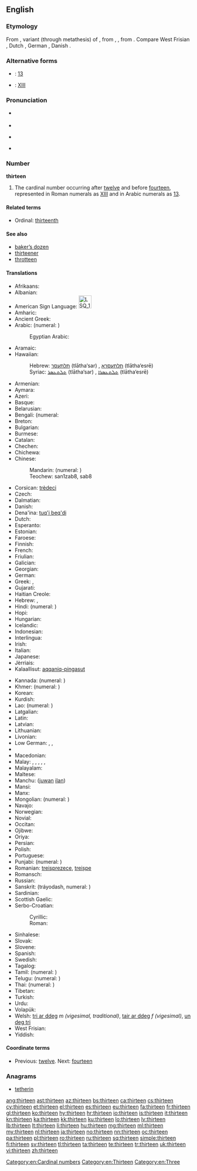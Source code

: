 ==English==
{{wikipedia}}

===Etymology===
From {{etyl|enm|en}} {{term|thirttene|lang=enm}}, variant (through metathesis) of {{term|thrittene|lang=enm}}, from {{etyl|ang|en}} {{term|þreotiene|þreotīene|lang=ang}}, {{term|þreotene|lang=ang}}, from {{etyl|gem-pro|en}} {{recons|þritehun|lang=gem-pro}}. Compare West Frisian {{term|trettjin|lang=fy}}, Dutch {{term|dertien|lang=nl}}, German {{term|dreizehn|lang=de}}, Danish {{term|tretten|lang=da}}.

===Alternative forms===
* {{w|Arabic numerals}}: [[13]]
* {{w|Roman numerals}}: [[XIII]]

===Pronunciation===
* {{qualifier|next word stressed near the first syllable}}
*: {{a|UK}} {{IPA|/ˈθɜː.tiːn/}}
*: {{a|US}} {{IPA|/ˈθɝ.tin/}}
* {{audio|en-us-thirteen.ogg|Audio (US)}}
* {{qualifier|next word stressed after the first syllable}}
*: {{a|UK}} {{IPA|/ˌθɜːˈtiːn/}}
*: {{a|US}} {{IPA|/ˌθɝˈtin/}}
* {{rhymes|iːn}}

===Number===
'''thirteen'''

# The cardinal number occurring after [[twelve]] and before [[fourteen]], represented in Roman numerals as [[XIII]] and in Arabic numerals as [[13]].

====Related terms====
* Ordinal: [[thirteenth]]

====See also====
* [[baker's dozen|baker’s dozen]]
* [[thirteener]]
* [[throtteen]]

====Translations====
{{trans-top|the cardinal number occurring after twelve and before fourteen}}
* Afrikaans: {{t-|af|dertien}}
* Albanian: {{t-|sq|trembëdhjetë}}
* American Sign Language: [[Image:LSQ 13.jpg|35px]] {{tø|ase|Hu@Side-PalmBack Flatten}}
* Amharic: {{t-|am|አስራሶስት|tr=asra sosts|sc=Ethi}}
* Ancient Greek: {{tø|grc|τρισκαίδεκα|tr=triskaideka|sc=polytonic}}
* Arabic: {{t-|ar|ثلاثة عشر|alt=ثَلاثة عَشَرَ|tr=thalaatha 3ashara}} (numeral: {{Arab|[[١٣]]}})
*: Egyptian Arabic: {{tø|arz|تلاتاشر|tr=talataashar|sc=Arab}}
* Aramaic:
* Hawaiian: {{tø|haw|ʻumikūmākolu}}
*: Hebrew: [[תלתעסר]] (tlātha‘sar) {{m}}, [[תלתעסרא]] (tlātha‘esrē) {{f}}
*: Syriac: [[ܬܠܬܥܣܪ]] (tlātha‘sar) {{m}}, [[ܬܠܬܥܣܪܐ]] (tlātha‘esrē) {{f}}
* Armenian: {{t+|hy|տասներեք|tr=tasnerek'}}
* Aymara: {{t-|ay|tunka kimsani}}
* Azeri: {{t+|az|on üç}}
* Basque: {{t+|eu|hamahiru}}
* Belarusian: {{t|be|трынаццаць|sc=Cyrl}}
* Bengali: {{t-|bn|তেরো|tr=tero|sc=Beng}} (numeral: {{t-|bn|১৩}}
* Breton: {{t+|br|trizek}}
* Bulgarian: {{t-|bg|тринадесет|tr=trinadeset}}
* Burmese: {{t-|my|ဆယ့်သုံး|tr=hsè.thon:|sc=Mymr}}
* Catalan: {{t+|ca|tretze}}
* Chechen: {{tø|ce|кхойтта|tr=qoytta}}
* Chichewa: {{tø|ny|khumi n'zitatu}}
* Chinese:
*: Mandarin: {{t|cmn|十三|tr=shísān}} (numeral: {{t|cmn|拾參}})
*: Teochew: san1zab8, sab8
* Corsican: [[trèdeci]]
* Czech: {{t+|cs|třináct}}
* Dalmatian: {{tø|dlm|tretco}}
* Danish: {{t+|da|tretten}}
* Dena'ina: [[tuq'i beq'di]]
* Dutch: {{t+|nl|dertien|f}}
* Esperanto: {{t-|eo|dek tri}}
* Estonian: {{t+|et|kolmteist}}
* Faroese: {{t-|fo|trettan}}
* Finnish: {{t+|fi|kolmetoista}}
* French: {{t+|fr|treize|m}}
* Friulian: {{tø|fur|tredis}}
* Galician: {{t+|gl|trece}}
* Georgian: {{t-|ka|ცამეტი|tr=c'ameti|sc=Geor}}
* German: {{t+|de|dreizehn}}
* Greek: {{t+|el|δεκατρείς|m|f|tr=dekatreís}}, {{t+|el|δεκατρία|n|tr=dekatría}}
* Gujarati: {{t+|gu|તેર|tr=ter|sc=Gujr}}
* Haitian Creole: {{tø|ht|trèz}}
* Hebrew: {{t-|he|שלוש עשרה|alt=שְׁלֹשׁ־עֶשְׂרֵה|tr=shlosh esre|f}} {{qualifier|used in counting}}, {{t-|he|שלושה עשר|alt=שְׁלוֹשָה־עָשָׂר|tr=shlosha asar|m}}
* Hindi: {{t-|hi|तेरह्|tr=terah}} (numeral: {{t+|hi|१३}})
* Hopi: {{tø|hop|pakwt niikyang paykomuy siikya’ta}}
* Hungarian: {{t+|hu|tizenhárom}}
* Icelandic: {{t+|is|þrettán}}
* Indonesian: {{t-|id|tiga belas}}
* Interlingua: {{t-|ia|dece-tres}}
* Irish: {{t+|ga|trí déag}}
* Italian: {{t+|it|tredici|m}}
* Japanese: {{t+|ja|十三|tr=じゅうさん, jū-san}}
* Jèrriais: {{tø|roa-jer|treize}}
* Kalaallisut: [[aqqaniq-pingasut]]
{{trans-mid}}
* Kannada: {{t|kn|ಹದಿಮೂರು|tr=hadimūru}} (numeral: {{t-|kn|೧೩}})
* Khmer: {{t-|km|ដប់បី|tr=dop bei}} (numeral: {{l|km|១៣}})
* Korean: {{t+|ko|열셋|tr=yeolset}}
* Kurdish: {{t+|ku|sêzde}}
* Lao: {{t-|lo|ສິບສາມ|tr=sip-saam|sc=Laoo}} (numeral: {{l|lo|໑໓}})
* Latgalian: {{tø|ltg|treispadsmit}}
* Latin: {{t+|la|tredecim}}
* Latvian: {{t+|lv|trīspadsmit}}
* Lithuanian: {{t+|lt|trylika}}
* Livonian: {{tø|liv|kuolmtuoistõn}}
* Low German: {{t+|nds|dörteihn}}, {{t-|nds|dötteihn}}, {{t-|nds|dorteihn}}
* {{trreq|lb}}
* Macedonian: {{t-|mk|тринаесет|tr=trináeset}}
* Malay: {{t-|ms|tiga belas}}, {{t-|ms|telu belas}}, {{t-|ms|sepuluh tiga}}, {{t-|ms|sepuluh telu}}, {{t-|ms|satu puluh tiga}}, {{t-|ms|satu puluh telu}}
* Malayalam: {{t+|ml|പതിമൂന്ന്|sc=Mlym|tr=patimūnn}}
* Maltese: {{t-|mt|tlettax}}
* Manchu: ([[juwan]] [[ilan]])
* Mansi: {{tø|mns|хурумхуйплов|tr=xūrumxujplow}}
* Manx: {{t-|gv|tree jeig}}
* Mongolian: {{t-|mn|арван гурав|tr=arvan gurav|sc=Cyrl}} (numeral: {{Mong|[[᠑᠓]]}})
* Navajo: {{tø|nv|tááʼtsʼáadah}}
* Norwegian: {{t+|no|tretten}}
* Novial: {{tø|nov|dek-tri}}
* Occitan: {{t+|oc|tretze}}
* Ojibwe: {{tø|oj|ashi-niswi}}
* Oriya: {{t|or|ତେର|sc=Orya}}
* Persian: {{t+|fa|سیزده}}
* Polish: {{t+|pl|trzynaście}}
* Portuguese: {{t+|pt|treze}}
* Punjabi: {{t-|pa|ਤੇਰ੍ਹਾਂ|tr=terhāṅ|sc=Guru}} (numeral: {{l|pa|੧੩}})
* Romanian: [[treisprezece]], [[treișpe]] {{qualifier|informal}}
* Romansch: {{t-|rm|tredesch}}
* Russian: {{t+|ru|тринадцать|tr=trinádcat’}}
* Sanskrit: {{t-|sa|त्रयोदश}} (tráyodash, numeral: {{l|sa|१३}})
* Sardinian: {{t-|sc|trechi}}
* Scottish Gaelic: {{t-|gd|trì}} {{t-|gd|deug}}
* Serbo-Croatian:
*: Cyrillic: {{t-|sh|тринаест}}
*: Roman: {{t-|sh|trinaest}}
* Sinhalese: {{t-|si|දහතුන|tr=dhahathuna}}
* Slovak: {{t-|sk|trinásť}}
* Slovene: {{t+|sl|trinajst}}
* Spanish: {{t+|es|trece}}
* Swedish: {{t+|sv|tretton}}
* Tagalog: {{t-|tl|labintatlo}}
* Tamil: {{t|ta|பதின்மூன்று|lang=patiṉmūṉṟu}} (numeral: {{l|ta|௰௩}})
* Telugu: {{t+|te|పదమూడు|tr=padamūḍu}} (numeral: {{l|te|౧౩}})
* Thai: {{t-|th|สิบสาม|tr=sìp săam}} (numeral: {{l|th|๑๓}})
* Tibetan: {{t|bo|བཅུ་གསུམ|tr=bcu gsum|sc=Tibt}}
* Turkish: {{t+|tr|on üç}}
* Urdu: {{t-|ur|تیرہ|tr=terah}}
* Volapük: {{t-|vo|degkil}}
* Welsh: [[tri ar ddeg]] ''m (vigesimal, traditional)'', [[tair ar ddeg]] ''f (vigesimal)'', [[un deg tri]] {{qualifier|decimal}}
* West Frisian: {{t+|fy|trettjin}}
* Yiddish: {{t-|yi|דרײַצן|tr=draytsn}}
{{trans-bottom}}

====Coordinate terms====
* Previous: [[twelve]]. Next: [[fourteen]]

===Anagrams===
* [[tetherin#English|tetherin]]

[[Category:en:Cardinal numbers]]
[[Category:en:Thirteen]]
[[Category:en:Three]]

[[ang:thirteen]]
[[ast:thirteen]]
[[az:thirteen]]
[[bs:thirteen]]
[[ca:thirteen]]
[[cs:thirteen]]
[[cy:thirteen]]
[[et:thirteen]]
[[el:thirteen]]
[[es:thirteen]]
[[eu:thirteen]]
[[fa:thirteen]]
[[fr:thirteen]]
[[gl:thirteen]]
[[ko:thirteen]]
[[hy:thirteen]]
[[hr:thirteen]]
[[io:thirteen]]
[[is:thirteen]]
[[it:thirteen]]
[[kn:thirteen]]
[[ka:thirteen]]
[[kk:thirteen]]
[[ku:thirteen]]
[[lo:thirteen]]
[[lv:thirteen]]
[[lb:thirteen]]
[[lt:thirteen]]
[[li:thirteen]]
[[hu:thirteen]]
[[mg:thirteen]]
[[ml:thirteen]]
[[my:thirteen]]
[[nl:thirteen]]
[[ja:thirteen]]
[[no:thirteen]]
[[nn:thirteen]]
[[oc:thirteen]]
[[pa:thirteen]]
[[pl:thirteen]]
[[ro:thirteen]]
[[ru:thirteen]]
[[sq:thirteen]]
[[simple:thirteen]]
[[fi:thirteen]]
[[sv:thirteen]]
[[tl:thirteen]]
[[ta:thirteen]]
[[te:thirteen]]
[[tr:thirteen]]
[[uk:thirteen]]
[[vi:thirteen]]
[[zh:thirteen]]